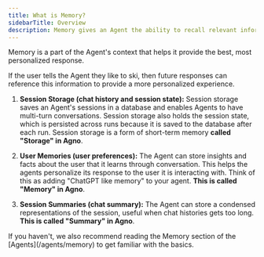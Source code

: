 ```yaml
---
title: What is Memory?
sidebarTitle: Overview
description: Memory gives an Agent the ability to recall relevant information.
---
```

Memory is a part of the Agent's context that helps it provide the best, most personalized response.

<Check>
If the user tells the Agent they like to ski, then future responses can reference this information to provide a more personalized experience.
</Check>

1. **Session Storage (chat history and session state):** Session storage saves an Agent's sessions in a database and enables Agents to have multi-turn conversations. Session storage also holds the session state, which is persisted across runs because it is saved to the database after each run. Session storage is a form of short-term memory **called "Storage" in Agno**.

2. **User Memories (user preferences):** The Agent can store insights and facts about the user that it learns through conversation. This helps the agents personalize its response to the user it is interacting with. Think of this as adding "ChatGPT like memory" to your agent. **This is called "Memory" in Agno**.

3. **Session Summaries (chat summary):** The Agent can store a condensed representations of the session, useful when chat histories gets too long. **This is called "Summary" in Agno**.

<Note>
If you haven't, we also recommend reading the Memory section of the [Agents](/agents/memory) to get familiar with the basics.
</Note>
